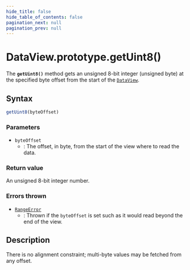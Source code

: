 ```yaml
---
hide_title: false
hide_table_of_contents: false
pagination_next: null
pagination_prev: null
---
```

# DataView.prototype.getUint8()

The **`getUint8()`** method gets an unsigned 8-bit integer
(unsigned byte) at the specified byte offset from the start of the
[`DataView`](../../../globals/DataView/DataView.md).

## Syntax

```js
getUint8(byteOffset)
```

### Parameters

- `byteOffset`
  - : The offset, in byte, from the start of the view where to read the data.

### Return value

An unsigned 8-bit integer number.

### Errors thrown

- [`RangeError`](../../RangeError/RangeError.md)
  - : Thrown if the `byteOffset` is set such as it would read beyond the end of
    the view.

## Description

There is no alignment constraint; multi-byte values may be fetched from any offset.
